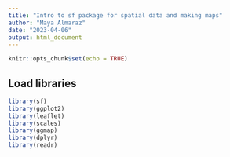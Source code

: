 ```yaml
---
title: "Intro to sf package for spatial data and making maps"
author: "Maya Almaraz"
date: "2023-04-06"
output: html_document
---
```


```r
knitr::opts_chunk$set(echo = TRUE)
```

## Load libraries
```r
library(sf)
library(ggplot2)
library(leaflet)
library(scales)
library(ggmap)
library(dplyr)
library(readr)
```

